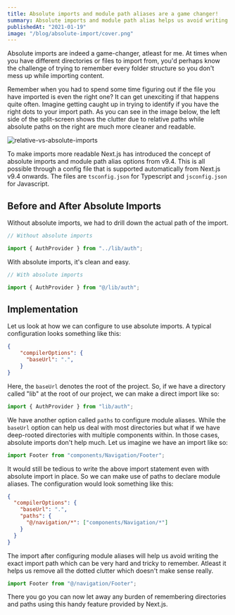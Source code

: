 ```yaml
---
title: Absolute imports and module path aliases are a game changer!
summary: Absolute imports and module path alias helps us avoid writing the exact import path of a deeply-rooted component.
publishedAt: "2021-01-19"
image: "/blog/absolute-import/cover.png"
---
```


Absolute imports are indeed a game-changer, atleast for me. At times when you have different directories or files to import from, you'd perhaps know the challenge of trying to remember every folder structure so you don't mess up while importing content.

Remember when you had to spend some time figuring out if the file you have imported is even the right one? It can get unexciting if that happens quite often. Imagine getting caught up in trying to identify if you have the right dots to your import path. As you can see in the image below, the left side of the split-screen shows the clutter due to relative paths while absolute paths on the right are much more cleaner and readable.

<Image
  width={800}
  height={800}
  src="/blog/absolute-import/relative-vs-absolute.png"
  alt="relative-vs-absolute-imports"
/>

To make imports more readable Next.js has introduced the concept of absolute imports and module path alias options from v9.4. This is all possible through a config file that is supported automatically from Next.js v9.4 onwards. The files are `tsconfig.json` for Typescript and `jsconfig.json` for Javascript.

## Before and After Absolute Imports

Without absolute imports, we had to drill down the actual path of the import.

```js
// Without absolute imports

import { AuthProvider } from "../lib/auth";
```

With absolute imports, it's clean and easy.

```js
// With absolute imports

import { AuthProvider } from "@/lib/auth";
```

## Implementation

Let us look at how we can configure to use absolute imports. A typical configuration looks something like this:

```js:jsconfig.json/tsconfig.json
{
    "compilerOptions": {
      "baseUrl": ".",
    }
}
```

Here, the `baseUrl` denotes the root of the project. So, if we have a directory called "lib" at the root of our project, we can make a direct import like so:

```js
import { AuthProvider } from "lib/auth";
```

We have another option called `paths` to configure module aliases. While the `baseUrl` option can help us deal with most directories but what if we have deep-rooted directories with multiple components within. In those cases, absolute imports don't help much. Let us imagine we have an import like so:

```js
import Footer from "components/Navigation/Footer";
```

It would still be tedious to write the above import statement even with absolute import in place. So we can make use of paths to declare module aliases. The configuration would look something like this:

```js:jsconfig.json/tsconfig.json
{
  "compilerOptions": {
    "baseUrl": ".",
    "paths": {
      "@/navigation/*": ["components/Navigation/*"]
    }
  }
}
```

The import after configuring module aliases will help us avoid writing the exact import path which can be very hard and tricky to remember. Atleast it helps us remove all the dotted clutter which doesn't make sense really.

```js
import Footer from "@/navigation/Footer";
```

There you go you can now let away any burden of remembering directories and paths using this handy feature provided by Next.js.
